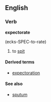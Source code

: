 ==English==

===Verb===
'''expectorate'''

(ecks-SPEC-to-rate)

# to [[spit]]

====Derived terms====
*[[expectoration]]

====See also====
*[[sputum]]
